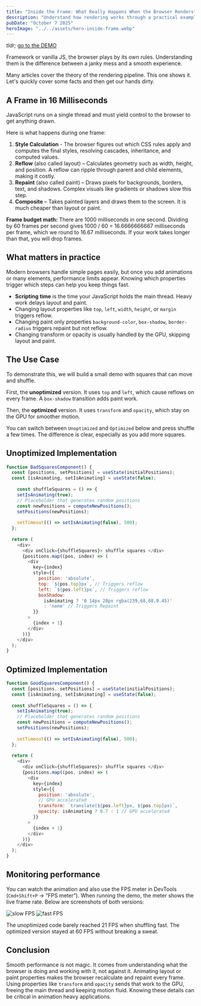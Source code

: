 ```yaml
---
title: "Inside the Frame: What Really Happens When the Browser Renders"
description: "Understand how rendering works through a practical example."
pubDate: "October 7 2025"
heroImage: "../../assets/hero-inside-frame.webp"
---
```





*tldr;* [go to the DEMO](#demo)

Framework or vanilla JS, the browser plays by its own rules. Understanding them is the difference between a janky mess and a smooth experience.

Many articles cover the theory of the rendering pipeline. This one shows it. Let's quickly cover some facts and then get our hands dirty.

## A Frame in 16 Milliseconds

JavaScript runs on a single thread and must yield control to the browser to get anything drawn.

Here is what happens during one frame:

1. **Style Calculation** - The browser figures out which CSS rules apply and computes the final styles, resolving cascades, inheritance, and computed values.
2. **Reflow** (also called layout) – Calculates geometry such as width, height, and position. A reflow can ripple through parent and child elements, making it costly.
3. **Repaint** (also called paint) – Draws pixels for backgrounds, borders, text, and shadows. Complex visuals like gradients or shadows slow this step.
4. **Composite** – Takes painted layers and draws them to the screen. It is much cheaper than layout or paint.

**Frame budget math:** There are 1000 milliseconds in one second. Dividing by 60 frames per second gives 1000 / 60 = 16.6666666667 milliseconds per frame, which we round to 16.67 milliseconds. 
If your work takes longer than that, you will drop frames.

## What matters in practice

Modern browsers handle simple pages easily, but once you add animations or many elements, performance limits appear. Knowing which properties trigger which steps can help you keep things fast.

- **Scripting time** is the time your JavaScript holds the main thread. Heavy work delays layout and paint.
- Changing layout properties like `top`, `left`, `width`, `height`, or `margin` triggers reflow.
- Changing paint only properties `background-color`, `box-shadow`, `border-radius` triggers repaint but not reflow.
- Changing transform or opacity is usually handled by the GPU, skipping layout and paint.

## The Use Case

To demonstrate this, we will build a small demo with squares that can move and shuffle.

First, the **unoptimized**  version. It uses `top` and `left`, which cause reflows on every frame. A `box-shadow` transition adds paint work.

Then, the **optimized** version. It uses `transform` and `opacity`, which stay on the GPU for smoother motion.

You can switch between `Unoptimized` and `Optimized` below and press shuffle a few times. The difference is clear, especially as you add more squares.

<div id="demo">
  <SquaresRendering />
</div>

## Unoptimized Implementation

```javascript
function BadSquaresComponent() {
  const [positions, setPositions] = useState(initialPositions);
  const [isAnimating, setIsAnimating] = useState(false);
  
    const shuffleSquares = () => {
    setIsAnimating(true);
    // Placeholder that generates random positions
    const newPositions = computeNewPositions(); 
    setPositions(newPositions);
    
    setTimeout(() => setIsAnimating(false), 500);
  };
  
  return (
    <div>
      <div onClick={shuffleSquares}> shuffle squares </div>
      {positions.map((pos, index) => (
        <div 
          key={index}
          style={{
            position: 'absolute',
            top: `${pos.top}px`, // Triggers reflow
            left: `${pos.left}px`, // Triggers reflow
            boxShadow: 
              isAnimating ? '0 14px 28px rgba(239,68,68,0.45)'
              : 'none' // Triggers Repaint
          }}
        >
          {index + 1}
        </div>
      ))}
    </div>
  );
}
```
    
## Optimized Implementation

```javascript
function GoodSquaresComponent() {
  const [positions, setPositions] = useState(initialPositions);
  const [isAnimating, setIsAnimating] = useState(false);
   
  const shuffleSquares = () => {
    setIsAnimating(true);
    // Placeholder that generates random positions
    const newPositions = computeNewPositions(); 
    setPositions(newPositions);
    
    setTimeout(() => setIsAnimating(false), 500);
  };
  
  return (
    <div>
      <div onClick={shuffleSquares}> shuffle squares </div>
      {positions.map((pos, index) => (
        <div 
          key={index}
          style={{
            position: 'absolute',
            // GPU accelerated
            transform: `translate(${pos.left}px, ${pos.top}px)`, 
            opacity: isAnimating ? 0.7 : 1 // GPU accelerated
          }}
        >
          {index + 1}
        </div>
      ))}
    </div>
  );
}
```

## Monitoring performance

You can watch the animation and also use the FPS meter in DevTools (`Cmd+Shift+P` → “FPS meter”).
When running the demo, the meter shows the live frame rate. Below are screenshots of both versions: 

<div class="flex">
<Image class="w-1/2 shrink-0" alt='slow FPS' src={slowFPS} />
<Image class="w-1/2 shrink-0" alt='fast FPS' src={fastFPS} />
</div>

The unoptimized code barely reached 21 FPS when shuffling fast. The optimized version stayed at 60 FPS without breaking a sweat.

## Conclusion

Smooth performance is not magic. It comes from understanding what the browser is doing and working with it, not against it. Animating layout or paint properties makes the browser recalculate and repaint every frame. Using properties like `transform` and `opacity` sends that work to the GPU, freeing the main thread and keeping motion fluid.
Knowing these details can be critical in animation heavy applications.